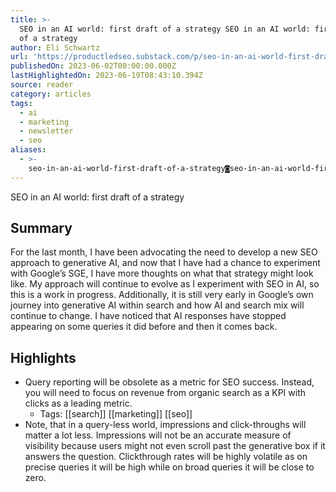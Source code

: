 ```yaml
---
title: >-
  SEO in an AI world: first draft of a strategy SEO in an AI world: first draft
  of a strategy
author: Eli Schwartz
url: 'https://productledseo.substack.com/p/seo-in-an-ai-world-first-draft-of'
publishedOn: 2023-06-02T00:00:00.000Z
lastHighlightedOn: 2023-06-19T08:43:10.394Z
source: reader
category: articles
tags:
  - ai
  - marketing
  - newsletter
  - seo
aliases:
  - >-
    seo-in-an-ai-world-first-draft-of-a-strategy◙seo-in-an-ai-world-first-draft-of-a-strategy
---
```

SEO in an AI world: first draft of a strategy

## Summary

For the last month, I have been advocating the need to develop a new SEO approach to generative AI, and now that I have had a chance to experiment with Google’s SGE, I have more thoughts on what that strategy might look like. My approach will continue to evolve as I experiment with SEO in AI, so this is a work in progress. Additionally, it is still very early in Google’s own journey into generative AI within search and how AI and search mix will continue to change. I have noticed that AI responses have stopped appearing on some queries it did before and then it comes back.

## Highlights
- Query reporting will be obsolete as a metric for SEO success. Instead, you will need to focus on revenue from organic search as a KPI with clicks as a leading metric.
    - Tags: [[search]] [[marketing]] [[seo]] 
- Note, that in a query-less world, impressions and click-throughs will matter a lot less. Impressions will not be an accurate measure of visibility because users might not even scroll past the generative box if it answers the question. Clickthrough rates will be highly volatile as on precise queries it will be high while on broad queries it will be close to zero.
